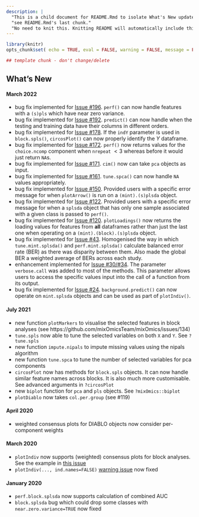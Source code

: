 ```yaml
---
description: |
  "This is a child document for README.Rmd to isolate What's New updates (last section of README)"
  "see README.Rmd's last chunk."
  "No need to knit this. Knitting README will automatically include this."
---
```


```r
library(knitr)
opts_chunk$set( echo = TRUE, eval = FALSE, warning = FALSE, message = FALSE)
```


```r
## template chunk - don't change/delete
```

## What's New

#### March 2022

* bug fix implemented for [Issue #196](https://github.com/mixOmicsTeam/mixOmics/issues/196). `perf()` can now handle features with a `(s)pls` which have near zero variance.
* bug fix implemented for [Issue #192](https://github.com/mixOmicsTeam/mixOmics/issues/192). `predict()` can now handle when the testing and training data have their columns in different orders.
* bug fix implemented for [Issue #178](https://github.com/mixOmicsTeam/mixOmics/issues/178). If the `indY` parameter is used in `block.spls()`, `circosPlot()` can now properly identify the $Y$ dataframe.
* bug fix implemented for [Issue #172](https://github.com/mixOmicsTeam/mixOmics/issues/172). `perf()` now returns values for the `choice.ncomp` component when `nrepeat` $< 3$ whereas before it would just return `NA`s.
* bug fix implemented for [Issue #171](https://github.com/mixOmicsTeam/mixOmics/issues/171). `cim()` now can take `pca` objects as input.
* bug fix implemented for [Issue #161](https://github.com/mixOmicsTeam/mixOmics/issues/161). `tune.spca()` can now handle `NA` values appropriately.
* bug fix implemented for [Issue #150](https://github.com/mixOmicsTeam/mixOmics/issues/150). Provided users with a specific error message for when `plotArrow()` is run on a `(mint).(s)plsda` object.
* bug fix implemented for [Issue #122](https://github.com/mixOmicsTeam/mixOmics/issues/122). Provided users with a specific error message for when a `splsda` object that has only one sample associated with a given class is passed to `perf()`.
* bug fix implemented for [Issue #120](https://github.com/mixOmicsTeam/mixOmics/issues/120). `plotLoadings()` now returns the loading values for features from **all** dataframes rather than just the last one when operating on a `(mint).(block).(s)plsda` object.
* bug fix implemented for [Issue #43](https://github.com/mixOmicsTeam/mixOmics/issues/43). Homogenised the way in which `tune.mint.splsda()` and `perf.mint.splsda()` calculate balanced error rate (BER) as there was disparity between them. Also made the global BER a weighted average of BERs across each study.
* enhancement implemented for [Issue #30/#34](https://github.com/mixOmicsTeam/mixOmics/issues/34). The parameter `verbose.call` was added to most of the methods. This parameter allows users to access the specific values input into the call of a function from its output.
* bug fix implemented for [Issue #24](https://github.com/mixOmicsTeam/mixOmics/issues/24). `background.predict()` can now operate on `mint.splsda` objects and can be used as part of `plotIndiv()`.

#### July 2021

* new function `plotMarkers` to visualise the selected features in block analyses (see https://github.com/mixOmicsTeam/mixOmics/issues/134)
* `tune.spls` now able to tune the selected variables on both `X` and `Y`. See `?tune.spls`
* new function `impute.nipals` to impute missing values using the nipals algorithm
* new function `tune.spca` to tune the number of selected variables for pca components
* `circosPlot` now has methods for `block.spls` objects. It can now handle similar feature names across blocks. It is also much more customisable. See advanced arguments in `?circosPlot`
* new `biplot` function for `pca` and `pls` objects. See `?mixOmics::biplot`
* `plotDiablo` now takes `col.per.group` (see #119)

#### April 2020

* weighted consensus plots for DIABLO objects now consider per-component weights

#### March 2020

* `plotIndiv` now supports (weighted) consensus plots for block analyses. See the example in [this issue](https://github.com/mixOmicsTeam/mixOmics/issues/57)
* `plotIndiv(..., ind.names=FALSE)` [warning issue](https://github.com/mixOmicsTeam/mixOmics/issues/59) now fixed

#### January 2020

* `perf.block.splsda` now supports calculation of combined AUC
* `block.splsda` bug which could drop some classes with `near.zero.variance=TRUE` now fixed
